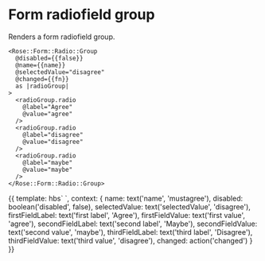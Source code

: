 
<Meta title="Rose|Form/Radio/Group" component="Form/Radio/Group" />

# Form radiofield group

Renders a form radiofield group.

```htmlbars
<Rose::Form::Radio::Group
  @disabled={{false}}
  @name={{name}}
  @selectedValue="disagree"
  @changed={{fn}}
  as |radioGroup|
>
  <radioGroup.radio
    @label="Agree"
    @value="agree"
  />
  <radioGroup.radio
    @label="disagree"
    @value="disagree"
  />
  <radioGroup.radio
    @label="maybe"
    @value="maybe"
  />
</Rose::Form::Radio::Group>
```
<Preview>
  <Story name="Basic" height="10rem">{{
  template: hbs`
    <Rose::Form::Radio::Group
      @disabled={{disabled}}
      @name={{name}}
      @selectedValue={{selectedValue}}
      @changed={{changed}}
      as |radioGroup|
    >
      <radioGroup.radio
        @label={{firstFieldLabel}}
        @value={{firstFieldValue}}
      />
      <radioGroup.radio
        @label={{secondFieldLabel}}
        @value={{secondFieldValue}}
      />
      <radioGroup.radio
        @label={{thirdFieldLabel}}
        @value={{thirdFieldValue}}
      />
    </Rose::Form::Radio::Group>
  `,
  context: {
    name: text('name', 'mustagree'),
    disabled: boolean('disabled', false),
    selectedValue: text('selectedValue', 'disagree'),
    firstFieldLabel: text('first label', 'Agree'),
    firstFieldValue: text('first value', 'agree'),
    secondFieldLabel: text('second label', 'Maybe'),
    secondFieldValue: text('second value', 'maybe'),
    thirdFieldLabel: text('third label', 'Disagree'),
    thirdFieldValue: text('third value', 'disagree'),
    changed: action('changed')
  }
  }}</Story>
</Preview>
